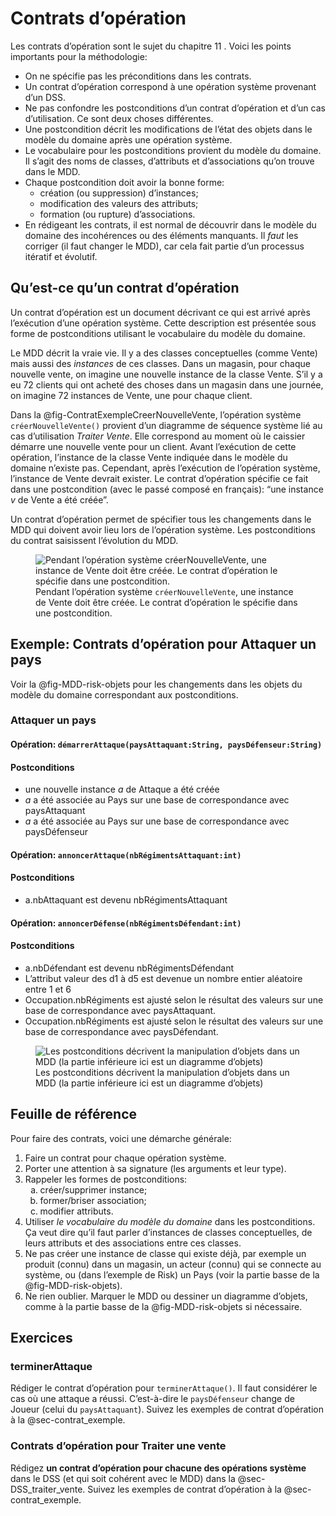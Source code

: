 # Contrats d'opération {#sec-contrats}

Les contrats d'opération sont le sujet du chapitre 11\ \faBook<i class="fa-solid fa-book"></i>.
Voici les points importants pour la méthodologie:

- On ne spécifie pas les préconditions dans les contrats.
- Un contrat d'opération correspond à une opération système provenant d'un DSS.
- Ne pas confondre les postconditions d'un contrat d'opération et d'un cas d'utilisation. Ce sont deux choses différentes.
- Une postcondition décrit les modifications de l'état des objets dans le modèle du domaine après une opération système.
- Le vocabulaire pour les postconditions provient du modèle du domaine. Il s'agit des noms de classes, d'attributs et d'associations qu'on trouve dans le MDD.
- Chaque postcondition doit avoir la bonne forme:
  - création (ou suppression) d'instances;
  - modification des valeurs des attributs;
  - formation (ou rupture) d'associations.
- En rédigeant les contrats, il est normal de découvrir dans le modèle du domaine des incohérences ou des éléments manquants.
Il *faut* les corriger (il faut changer le MDD), car cela fait partie d'un processus itératif et évolutif.

## Qu'est-ce qu'un contrat d'opération

Un contrat d'opération est un document décrivant ce qui est arrivé après l'exécution d'une opération système. Cette description est présentée sous forme de postconditions utilisant le vocabulaire du modèle du domaine. 

Le MDD décrit la vraie vie. Il y a des classes conceptuelles (comme Vente) mais aussi des *instances* de ces classes. Dans un magasin, pour chaque nouvelle vente, on imagine une nouvelle instance de la classe Vente. S'il y a eu 72 clients qui ont acheté des choses dans un magasin dans une journée, on imagine 72 instances de Vente, une pour chaque client.

Dans la @fig-ContratExempleCreerNouvelleVente, l'opération système `créerNouvelleVente()` provient d'un diagramme de séquence système lié au cas d'utilisation *Traiter Vente*. Elle correspond au moment où le caissier démarre une nouvelle vente pour un client. Avant l'exécution de cette opération, l'instance de la classe Vente indiquée dans le modèle du domaine n'existe pas. Cependant, après l'exécution de l'opération système, l'instance de Vente devrait exister. Le contrat d'opération spécifie ce fait dans une postcondition (avec le passé composé en français): "une instance *v* de Vente a été créée".

Un contrat d'opération permet de spécifier tous les changements dans le MDD qui doivent avoir lieu lors de l'opération système. Les postconditions du contrat saisissent l'évolution du MDD.

![Pendant l'opération système `créerNouvelleVente`, une instance de Vente doit être créée. Le contrat d'opération le spécifie dans une postcondition.](images/SurvolContrats.svg){#fig-ContratExempleCreerNouvelleVente}

## Exemple: Contrats d'opération pour Attaquer un pays {#sec-contrat_exemple}

Voir la @fig-MDD-risk-objets pour les changements dans les objets du modèle du domaine correspondant aux postconditions.

### Attaquer un pays {.unnumbered .unlisted}

#### Opération: `démarrerAttaque(paysAttaquant:String, paysDéfenseur:String)` {.unnumbered .unlisted}

#### Postconditions {.unnumbered .unlisted}

- une nouvelle instance *a* de Attaque a été créée
- *a* a été associée au Pays sur une base de correspondance avec paysAttaquant
- *a* a été associée au Pays sur une base de correspondance avec paysDéfenseur

#### Opération: `annoncerAttaque(nbRégimentsAttaquant:int)` {.unnumbered .unlisted}

#### Postconditions {.unnumbered .unlisted}

- a.nbAttaquant est devenu nbRégimentsAttaquant

#### Opération: `annoncerDéfense(nbRégimentsDéfendant:int)` {.unnumbered .unlisted}

#### Postconditions {.unnumbered .unlisted}

- a.nbDéfendant est devenu nbRégimentsDéfendant
- L'attribut valeur des d1 à d5 est devenue un nombre entier aléatoire entre 1 et 6
- Occupation.nbRégiments est ajusté selon le résultat des valeurs sur une base de correspondance avec paysAttaquant.
- Occupation.nbRégiments est ajusté selon le résultat des valeurs sur une base de correspondance avec paysDéfendant.

<!-- Draw.io svg contient du texte en SVG 1.1 qui pose problème. Alors j'exporte manuellement en PDF avec l'outil draw.io sur le web. -->
![Les postconditions décrivent la manipulation d'objets dans un MDD (la partie inférieure ici est un diagramme d'objets)](images/MDD-Risk-contrats.drawio.svg){#fig-MDD-risk-objets}

## Feuille de référence

Pour faire des contrats, voici une démarche générale:

1. Faire un contrat pour chaque opération système.
1. Porter une attention à sa signature (les arguments et leur type).
1. Rappeler les formes de postconditions:
   a) créer/supprimer instance;
   a) former/briser association;
   a) modifier attributs.
1. Utiliser *le vocabulaire du modèle du domaine* dans les postconditions.
Ça veut dire qu'il faut parler d'instances de classes conceptuelles, de leurs attributs et des associations entre ces classes.
1. Ne pas créer une instance de classe qui existe déjà, par exemple un produit (connu) dans un magasin, un acteur (connu) qui se connecte au système, ou (dans l'exemple de Risk) un Pays (voir la partie basse de la @fig-MDD-risk-objets).
1. Ne rien oublier. Marquer le MDD ou dessiner un diagramme d'objets, comme à la partie basse de la @fig-MDD-risk-objets si nécessaire.

## Exercices

::: {#exr-contrat_Terminer_attaque}
### terminerAttaque

Rédiger le contrat d'opération pour `terminerAttaque()`.
Il faut considérer le cas où une attaque a réussi.
C'est-à-dire le `paysDéfenseur` change de Joueur (celui du `paysAttaquant`).
Suivez les exemples de contrat d'opération à la @sec-contrat_exemple.
:::

::: {#exr-contrats-Traiter-vente}

### Contrats d'opération pour Traiter une vente

Rédigez **un contrat d'opération pour chacune des opérations système** dans le DSS (et qui soit cohérent avec le MDD) dans la @sec-DSS_traiter_vente. 
Suivez les exemples de contrat d'opération à la @sec-contrat_exemple.

:::